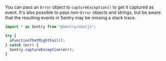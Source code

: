 You can pass an `Error` object to `captureException()` to get it captured as event. It's also possible to pass non-`Error` objects and strings, but be aware that the resulting events in Sentry may be missing a stack trace.

```javascript
import * as Sentry from "@sentry/nextjs";

try {
  aFunctionThatMightFail();
} catch (err) {
  Sentry.captureException(err);
}
```
